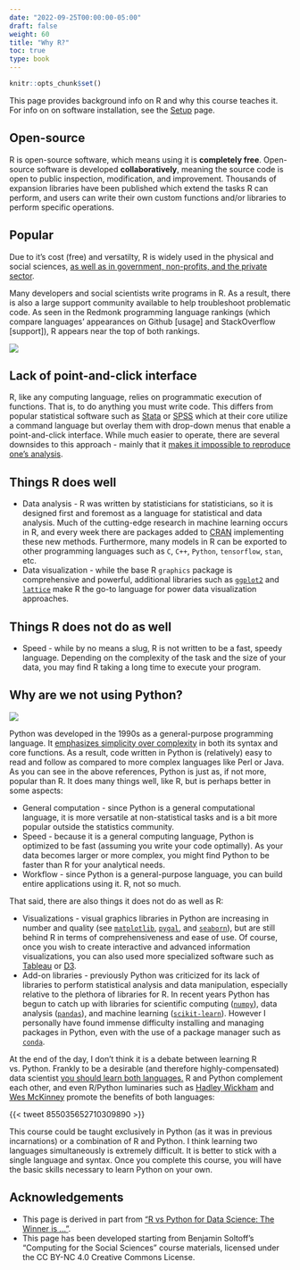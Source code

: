 ```yaml
---
date: "2022-09-25T00:00:00-05:00"
draft: false
weight: 60
title: "Why R?"
toc: true
type: book
---
```


```r
knitr::opts_chunk$set()
```

This page provides background info on R and why this course teaches it. For info on on software installation, see the [Setup](https://computing-soc-sci.netlify.app/setup/) page.

## Open-source

R is open-source software, which means using it is **completely free**. Open-source software is developed **collaboratively**, meaning the source code is open to public inspection, modification, and improvement. Thousands of expansion libraries have been published which extend the tasks R can perform, and users can write their own custom functions and/or libraries to perform specific operations.

## Popular

Due to it's cost (free) and versatilty, R is widely used in the physical and social sciences, [as well as in government, non-profits, and the private sector](http://spectrum.ieee.org/static/interactive-the-top-programming-languages-2016).

Many developers and social scientists write programs in R. As a result, there is also a large support community available to help troubleshoot problematic code. As seen in the Redmonk programming language rankings (which compare languages' appearances on Github [usage] and StackOverflow [support]), R appears near the top of both rankings.

[![](/img/lang.rank_.618-1-1024x708.png)](https://redmonk.com/sogrady/2018/08/10/language-rankings-6-18/)

## Lack of point-and-click interface

R, like any computing language, relies on programmatic execution of functions. That is, to do anything you must write code. This differs from popular statistical software such as [Stata](http://www.stata.com/) or [SPSS](http://www.ibm.com/analytics/us/en/technology/spss/) which at their core utilize a command language but overlay them with drop-down menus that enable a point-and-click interface. While much easier to operate, there are several downsides to this approach - mainly that it [makes it impossible to reproduce one's analysis](https://web.stanford.edu/~gentzkow/research/CodeAndData.pdf).

## Things R does well

* Data analysis - R was written by statisticians for statisticians, so it is designed first and foremost as a language for statistical and data analysis. Much of the cutting-edge research in machine learning occurs in R, and every week there are packages added to [CRAN](https://cran.r-project.org/) implementing these new methods. Furthermore, many models in R can be exported to other programming languages such as `C`, `C++`, `Python`, `tensorflow`, `stan`, etc.
* Data visualization - while the base R `graphics` package is comprehensive and powerful, additional libraries such as [`ggplot2`](http://docs.ggplot2.org/current/) and [`lattice`](https://cran.r-project.org/web/packages/lattice/index.html) make R the go-to language for power data visualization approaches.

## Things R does not do as well

* Speed - while by no means a slug, R is not written to be a fast, speedy language. Depending on the complexity of the task and the size of your data, you may find R taking a long time to execute your program.

## Why are we not using Python?

[![](/img/xkcd_python.png)](https://xkcd.com/353/)

Python was developed in the 1990s as a general-purpose programming language. It [emphasizes simplicity over complexity](https://en.wikipedia.org/wiki/Zen_of_Python) in both its syntax and core functions. As a result, code written in Python is (relatively) easy to read and follow as compared to more complex languages like Perl or Java. As you can see in the above references, Python is just as, if not more, popular than R. It does many things well, like R, but is perhaps better in some aspects:

* General computation - since Python is a general computational language, it is more versatile at non-statistical tasks and is a bit more popular outside the statistics community.
* Speed - because it is a general computing language, Python is optimized to be fast (assuming you write your code optimally). As your data becomes larger or more complex, you might find Python to be faster than R for your analytical needs.
* Workflow - since Python is a general-purpose language, you can build entire applications using it. R, not so much.

That said, there are also things it does not do as well as R:

* Visualizations - visual graphics libraries in Python are increasing in number and quality (see [`matplotlib`](http://matplotlib.org/), [`pygal`](http://www.pygal.org/en/stable/), and [`seaborn`](https://stanford.edu/~mwaskom/software/seaborn/)), but are still behind R in terms of comprehensiveness and ease of use. Of course, once you wish to create interactive and advanced information visualizations, you can also used more specialized software such as [Tableau](http://www.tableau.com/) or [D3](https://d3js.org/).
* Add-on libraries - previously Python was criticized for its lack of libraries to perform statistical analysis and data manipulation, especially relative to the plethora of libraries for R. In recent years Python has begun to catch up with libraries for scientific computing ([`numpy`](http://www.numpy.org/)), data analysis ([`pandas`](http://pandas.pydata.org/)), and machine learning ([`scikit-learn`](http://scikit-learn.org/stable/)). However I personally have found immense difficulty installing and managing packages in Python, even with the use of a package manager such as [`conda`](https://conda.io/docs/).

At the end of the day, I don't think it is a debate between learning R vs. Python. Frankly to be a desirable (and therefore highly-compensated) data scientist [you should learn both languages.](https://blog.usejournal.com/python-vs-and-r-for-data-science-833b48ccc91d) R and Python complement each other, and even R/Python luminaries such as [Hadley Wickham](https://twitter.com/hadleywickham) and [Wes McKinney](https://ursalabs.org/) promote the benefits of both languages:

{{< tweet 855035652710309890 >}}

This course could be taught exclusively in Python (as it was in previous incarnations) or a combination of R and Python. I think learning two languages simultaneously is extremely difficult. It is better to stick with a single language and syntax. Once you complete this course, you will have the basic skills necessary to learn Python on your own.

## Acknowledgements

* This page is derived in part from ["R vs Python for Data Science: The Winner is …"](http://www.kdnuggets.com/2015/05/r-vs-python-data-science.html).
* This page has been developed starting from Benjamin Soltoff’s “Computing for the Social Sciences” course materials, licensed under the CC BY-NC 4.0 Creative Commons License.
